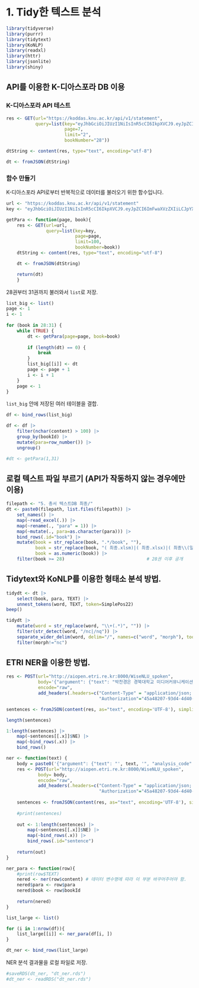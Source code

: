 # 1. Tidy한 텍스트 분석

```{r warning=FALSE, message=FALSE, echo=FALSE}
library(tidyverse)
library(purrr)
library(tidytext)
library(KoNLP)
library(readxl)
library(httr)
library(jsonlite)
library(shiny)
```

## API를 이용한 K-디아스포라 DB 이용

### K-디아스포라 API 테스트

```{r eval=FALSE}
res <- GET(url="https://koddas.knu.ac.kr/api/v1/statement",
           query=list(key="eyJhbGciOiJIUzI1NiIsInR5cCI6IkpXVCJ9.eyJpZCI6ImFwaXVzZXIiLCJpYXQiOjE3MzUyOTc0MDIsImV4cCI6MTc2NjgzMzQwMn0.q9upgIiYB6haOzc-aUUlwXk5qKvydFZtmDVzXarI1VI",
                      page=7,
                      limit="2",
                      bookNumber="28"))

dtString <- content(res, type="text", encoding="utf-8")

dt <- fromJSON(dtString)
```

### 함수 만들기
K-디아스포라 API로부터 반복적으로 데이터를 불러오기 위한 함수입니다.
```{r eval=FALSE}
url <- "https://koddas.knu.ac.kr/api/v1/statement"
key <- "eyJhbGciOiJIUzI1NiIsInR5cCI6IkpXVCJ9.eyJpZCI6ImFwaXVzZXIiLCJpYXQiOjE3MzUyOTc0MDIsImV4cCI6MTc2NjgzMzQwMn0.q9upgIiYB6haOzc-aUUlwXk5qKvydFZtmDVzXarI1VI"

getPara <- function(page, book){
    res <- GET(url=url,
               query=list(key=key,
                          page=page,
                          limit=100,
                          bookNumber=book))
    dtString <- content(res, type="text", encoding="utf-8")

    dt <- fromJSON(dtString)    

    return(dt)
    }
```

28권부터 31권까지 불러와서 `list`로 저장.
```{r eval=FALSE}
list_big <- list()
page <- 1
i <- 1
    
for (book in 28:31) {     
    while (TRUE) {
        dt <- getPara(page=page, book=book)
        
        if (length(dt) == 0) {
            break
        }
        list_big[[i]] <- dt
        page <- page + 1
        i <- i + 1
    }
    page <- 1
}
```

`list_big` 안에 저장된 여러 테이블을 결합.
```{r eval=FALSE}
df <- bind_rows(list_big)
```

```{r eval=FALSE}
df <- df |>
    filter(nchar(content) > 100) |>
    group_by(bookId) |>
    mutate(para=row_number()) |>
    ungroup()
```

```{r}
#dt <- getPara(1,31)
```


## 로컬 텍스트 파일 부르기 (API가 작동하지 않는 경우에만 이용)

```{r eval=FALSE}
filepath <- "5. 총서 텍스트DB 최종/"
dt <- paste0(filepath, list.files(filepath)) |>
    set_names() |>
    map(~read_excel(.)) |>
    map(~rename(., "para" = 1)) |>
    map(~mutate(., para=as.character(para))) |>
    bind_rows(.id="book") |>
    mutate(book = str_replace(book, ".*/book", ""),
           book = str_replace(book, "( 최종.xlsm)|( 최종.xlsx)|( 최종\\(일부 수정\\).xlsm)", ""),
           book = as.numeric(book)) |> 
    filter(book >= 28)                               # 28권 이후 공개
```

## Tidytext와 KoNLP를 이용한 형태소 분석 방법.

```{r eval=FALSE}
tidydt <- dt |>
    select(book, para, TEXT) |>
    unnest_tokens(word, TEXT, token=SimplePos22)
beep()
```

```{r eval=FALSE}
tidydt |>
    mutate(word = str_replace(word, "\\+(.*)", "")) |>
    filter(str_detect(word, "/nc|/nq")) |>
    separate_wider_delim(word, delim="/", names=c("word", "morph"), too_many="drop") |>
    filter(morph!="nc")
```


## ETRI NER을 이용한 방법.

```{r}
res <- POST(url="http://aiopen.etri.re.kr:8000/WiseNLU_spoken",
            body='{"argument": {"text": "박찬경은 경북대학교 미디어커뮤니케이션학과 조교수 입니다.", "analysis_code": "ner"}}',
            encode="raw",
            add_headers(.headers=c("Content-Type" = "application/json; charset=UTF-8",
                                   "Authorization"="45a48207-93d4-4d40-9b10-1db71ea2b3ce"))) 
```

```{r}
sentences <- fromJSON(content(res, as="text", encoding='UTF-8'), simplifyVector=FALSE)$return_object$sentence
```

```{r}
length(sentences)
```
```{r}
1:length(sentences) |>
    map(~sentences[[.x]]$NE) |>
    map(~bind_rows(.x)) |>
    bind_rows()
```

```{r eval=FALSE}
ner <- function(text) {
    body = paste0('{"argument": {"text": "', text, '", "analysis_code": "ner"}}')
    res <- POST(url="http://aiopen.etri.re.kr:8000/WiseNLU_spoken",
            body= body,
            encode="raw",
            add_headers(.headers=c("Content-Type" = "application/json; charset=UTF-8",
                                   "Authorization"="45a48207-93d4-4d40-9b10-1db71ea2b3ce"))) 
    
    sentences <- fromJSON(content(res, as="text", encoding='UTF-8'), simplifyVector=FALSE)$return_object$sentence
    
    #print(sentences)
    
    out <- 1:length(sentences) |>
        map(~sentences[[.x]]$NE) |>
        map(~bind_rows(.x)) |>
        bind_rows(.id="sentence")
    
    return(out)
}

ner_para <- function(row){
    #print(row$TEXT)
    nered <- ner(row$content) # 데이터 변수명에 따라 이 부분 바꾸어주어야 함.
    nered$para <- row$para
    nered$book <- row$bookId
    
    return(nered)
}
```

```{r eval=FALSE}
list_large <- list()

for (i in 1:nrow(df)){
    list_large[[i]] <- ner_para(df[i, ])
}
```

```{r eval=FALSE}
dt_ner <- bind_rows(list_large)
```

NER 분석 결과물을 로컬 파일로 저장.
```{r eval=FALSE}
#saveRDS(dt_ner, "dt_ner.rds")
#dt_ner <- readRDS("dt_ner.rds")
```
